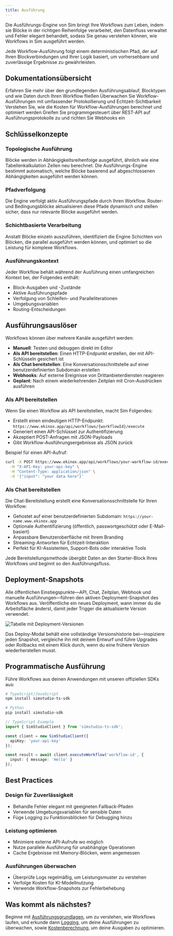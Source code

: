 ```yaml
---
title: Ausführung
---
```



Die Ausführungs-Engine von Sim bringt Ihre Workflows zum Leben, indem sie Blöcke in der richtigen Reihenfolge verarbeitet, den Datenfluss verwaltet und Fehler elegant behandelt, sodass Sie genau verstehen können, wie Workflows in Sim ausgeführt werden.

<Callout type="info">
  Jede Workflow-Ausführung folgt einem deterministischen Pfad, der auf Ihren Blockverbindungen und Ihrer Logik basiert, um vorhersehbare und zuverlässige Ergebnisse zu gewährleisten.
</Callout>

## Dokumentationsübersicht

<Cards>
  <Card title="Grundlagen der Ausführung" href="/execution/basics">
    Erfahren Sie mehr über den grundlegenden Ausführungsablauf, Blocktypen und wie Daten durch Ihren
    Workflow fließen
  </Card>

  <Card title="Protokollierung" href="/execution/logging">
    Überwachen Sie Workflow-Ausführungen mit umfassender Protokollierung und Echtzeit-Sichtbarkeit
  </Card>
  
  <Card title="Kostenberechnung" href="/execution/costs">
    Verstehen Sie, wie die Kosten für Workflow-Ausführungen berechnet und optimiert werden
  </Card>
  
  <Card title="Externe API" href="/execution/api">
    Greifen Sie programmgesteuert über REST-API auf Ausführungsprotokolle zu und richten Sie Webhooks ein
  </Card>
</Cards>

## Schlüsselkonzepte

### Topologische Ausführung
Blöcke werden in Abhängigkeitsreihenfolge ausgeführt, ähnlich wie eine Tabellenkalkulation Zellen neu berechnet. Die Ausführungs-Engine bestimmt automatisch, welche Blöcke basierend auf abgeschlossenen Abhängigkeiten ausgeführt werden können.

### Pfadverfolgung
Die Engine verfolgt aktiv Ausführungspfade durch Ihren Workflow. Router- und Bedingungsblöcke aktualisieren diese Pfade dynamisch und stellen sicher, dass nur relevante Blöcke ausgeführt werden.

### Schichtbasierte Verarbeitung
Anstatt Blöcke einzeln auszuführen, identifiziert die Engine Schichten von Blöcken, die parallel ausgeführt werden können, und optimiert so die Leistung für komplexe Workflows.

### Ausführungskontext
Jeder Workflow behält während der Ausführung einen umfangreichen Kontext bei, der Folgendes enthält:
- Block-Ausgaben und -Zustände
- Aktive Ausführungspfade
- Verfolgung von Schleifen- und Paralleliterationen
- Umgebungsvariablen
- Routing-Entscheidungen

## Ausführungsauslöser

Workflows können über mehrere Kanäle ausgeführt werden:

- **Manuell**: Testen und debuggen direkt im Editor
- **Als API bereitstellen**: Einen HTTP-Endpunkt erstellen, der mit API-Schlüsseln gesichert ist
- **Als Chat bereitstellen**: Eine Konversationsschnittstelle auf einer benutzerdefinierten Subdomain erstellen
- **Webhooks**: Auf externe Ereignisse von Drittanbieterdiensten reagieren
- **Geplant**: Nach einem wiederkehrenden Zeitplan mit Cron-Ausdrücken ausführen

### Als API bereitstellen

Wenn Sie einen Workflow als API bereitstellen, macht Sim Folgendes:
- Erstellt einen eindeutigen HTTP-Endpunkt: `https://www.ekinox.app/api/workflows/{workflowId}/execute`
- Generiert einen API-Schlüssel zur Authentifizierung
- Akzeptiert POST-Anfragen mit JSON-Payloads
- Gibt Workflow-Ausführungsergebnisse als JSON zurück

Beispiel für einen API-Aufruf:

```bash
curl -X POST https://www.ekinox.app/api/workflows/your-workflow-id/execute \
  -H "X-API-Key: your-api-key" \
  -H "Content-Type: application/json" \
  -d '{"input": "your data here"}'
```

### Als Chat bereitstellen

Die Chat-Bereitstellung erstellt eine Konversationsschnittstelle für Ihren Workflow:
- Gehostet auf einer benutzerdefinierten Subdomain: `https://your-name.www.ekinox.app`
- Optionale Authentifizierung (öffentlich, passwortgeschützt oder E-Mail-basiert)
- Anpassbare Benutzeroberfläche mit Ihrem Branding
- Streaming-Antworten für Echtzeit-Interaktion
- Perfekt für KI-Assistenten, Support-Bots oder interaktive Tools

Jede Bereitstellungsmethode übergibt Daten an den Starter-Block Ihres Workflows und beginnt so den Ausführungsfluss.

## Deployment-Snapshots

Alle öffentlichen Einstiegspunkte—API, Chat, Zeitplan, Webhook und manuelle Ausführungen—führen den aktiven Deployment-Snapshot des Workflows aus. Veröffentliche ein neues Deployment, wann immer du die Arbeitsfläche änderst, damit jeder Trigger die aktualisierte Version verwendet.

<div className='flex justify-center my-6'>
  <Image
    src='/static/execution/deployment-versions-light.png'
    alt='Tabelle mit Deployment-Versionen'
    width={500}
    height={280}
    className='rounded-xl border border-border shadow-sm'
  />
</div>

Das Deploy-Modal behält eine vollständige Versionshistorie bei—inspiziere jeden Snapshot, vergleiche ihn mit deinem Entwurf und führe Upgrades oder Rollbacks mit einem Klick durch, wenn du eine frühere Version wiederherstellen musst.

## Programmatische Ausführung

Führe Workflows aus deinen Anwendungen mit unseren offiziellen SDKs aus:

```bash
# TypeScript/JavaScript
npm install simstudio-ts-sdk

# Python
pip install simstudio-sdk
```

```typescript
// TypeScript Example
import { SimStudioClient } from 'simstudio-ts-sdk';

const client = new SimStudioClient({ 
  apiKey: 'your-api-key' 
});

const result = await client.executeWorkflow('workflow-id', {
  input: { message: 'Hello' }
});
```

## Best Practices

### Design für Zuverlässigkeit
- Behandle Fehler elegant mit geeigneten Fallback-Pfaden
- Verwende Umgebungsvariablen für sensible Daten
- Füge Logging zu Funktionsblöcken für Debugging hinzu

### Leistung optimieren
- Minimiere externe API-Aufrufe wo möglich
- Nutze parallele Ausführung für unabhängige Operationen
- Cache Ergebnisse mit Memory-Blöcken, wenn angemessen

### Ausführungen überwachen
- Überprüfe Logs regelmäßig, um Leistungsmuster zu verstehen
- Verfolge Kosten für KI-Modellnutzung
- Verwende Workflow-Snapshots zur Fehlerbehebung

## Was kommt als nächstes?

Beginne mit [Ausführungsgrundlagen](/execution/basics), um zu verstehen, wie Workflows laufen, und erkunde dann [Logging](/execution/logging), um deine Ausführungen zu überwachen, sowie [Kostenberechnung](/execution/costs), um deine Ausgaben zu optimieren.
